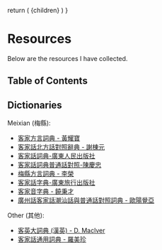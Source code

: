 
  return (
    <MDwrapper seoTitle="Resources">
      {children}
    </MDwrapper>
  )
}


# Resources

Below are the resources I have collected.

## Table of Contents

## Dictionaries

Meixian (梅縣):

- [客家方言詞典 - 黃耀寶](https://drive.google.com/file/d/1tlDyW5ryFeQi49kxMZbuNVuymnx791lP/view?usp=sharing)
- [客家話北方話對照辭典 - 謝棟元](https://drive.google.com/file/d/1vo0FB-ojeoeQMRVft3aeLH63vYmFNHnt/view?usp=sharing)
- [客家話詞典-廣東人民出版社](https://drive.google.com/file/d/1YTvyMYUqt4tUkGy-WAi8IZ3XNY0IBKzF/view?usp=sharing)
- [客家話詞典普通話對照-陳慶忠](https://drive.google.com/file/d/1SulBzNBGJmCJd2GbAerbRqXfCVmkMZ7_/view?usp=sharing)
- [梅縣方言詞典 - 李榮](https://drive.google.com/file/d/15BRyfFQl9jlqKRTC-u9mA8REsnqDUug5/view?usp=sharing)
- [客家話字典-廣東旅行出版社](https://drive.google.com/file/d/1X4W70DTEd2ucZc-mL5uQqfE87_lZ1zy-/view?usp=sharing)
- [客家音字典 - 饒秉才](https://drive.google.com/file/d/1I9G53saikSXHifbhkpJjRgw2-tNSShkB/view?usp=sharing) 
- [廣州話客家話潮汕話與普通話對照詞典 - 歐陽覺亞](https://drive.google.com/file/d/1nDq49Kb78z0-AuW9HfMl7kIYdn5MHmke/view?usp=sharing)

Other (其他):

- [客英大詞典 (漢英) - D. Maclver](https://drive.google.com/file/d/1nDq49Kb78z0-AuW9HfMl7kIYdn5MHmke/view?usp=sharing)
- [客家話通用詞典 - 羅美珍](https://drive.google.com/file/d/1STt44JPW3iq1ytuOhfizepKQty9wZoON/view?usp=sharing)